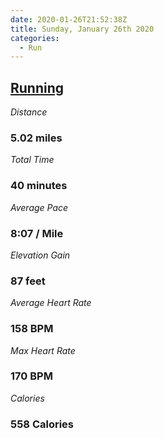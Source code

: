 ```yaml
---
date: 2020-01-26T21:52:38Z
title: Sunday, January 26th 2020
categories:
  - Run
---
```

## [Running](https://www.strava.com/activities/3047031582)

_Distance_

### 5.02 miles

_Total Time_

### 40 minutes

_Average Pace_

### 8:07 / Mile

_Elevation Gain_

### 87 feet

_Average Heart Rate_

### 158 BPM

_Max Heart Rate_

### 170 BPM

_Calories_

### 558 Calories